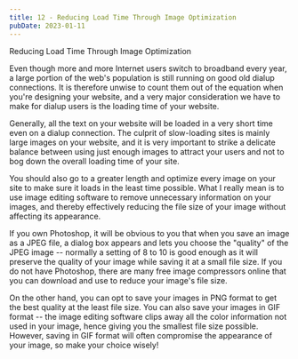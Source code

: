 ```yaml
---
title: 12 - Reducing Load Time Through Image Optimization
pubDate: 2023-01-11
---
```


Reducing Load Time Through Image Optimization


Even though more and more Internet users switch to broadband every year, a large portion of the web's population is still running on good old dialup connections. It is therefore unwise to count them out of the equation when you're designing your website, and a very major consideration we have to make for dialup users is the loading time of your website. 

Generally, all the text on your website will be loaded in a very short time even on a dialup connection. The culprit of slow-loading sites is mainly large images on your website, and it is very important to strike a delicate balance between using just enough images to attract your users and not to bog down the overall loading time of your site. 

You should also go to a greater length and optimize every image on your site to make sure it loads in the least time possible. What I really mean is to use image editing software to remove unnecessary information on your images, and thereby effectively reducing the file size of your image without affecting its appearance. 

If you own Photoshop, it will be obvious to you that when you save an image as a JPEG file, a dialog box appears and lets you choose the "quality" of the JPEG image -- normally a setting of 8 to 10 is good enough as it will preserve the quality of your image while saving it at a small file size. If you do not have Photoshop, there are many free image compressors online that you can download and use to reduce your image's file size. 

On the other hand, you can opt to save your images in PNG format to get the best quality at the least file size. You can also save your images in GIF format -- the image editing software clips away all the color information not used in your image, hence giving you the smallest file size possible. However, saving in GIF format will often compromise the appearance of your image, so make your choice wisely!